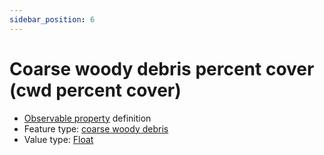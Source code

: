 ```yaml
---
sidebar_position: 6
---
```



# Coarse woody debris percent cover (cwd percent cover)

- [Observable property](/viewers/dawe-vocabs?uri=https://linked.data.gov.au/def/test/dawe-cv/5370f9a5-c347-4442-b144-e486f11191a8) definition
- Feature type: [coarse woody debris](http://linked.data.gov.au/def/tern-cv/c001183f-c6b5-4162-8de9-0c7ed0eb3bfe)
- Value type: [Float](https://w3id.org/tern/ontologies/tern/Float)


<Example protocolModule="coarse-woody-debris" observableProperty="https://linked.data.gov.au/def/test/dawe-cv/5370f9a5-c347-4442-b144-e486f11191a8" />
